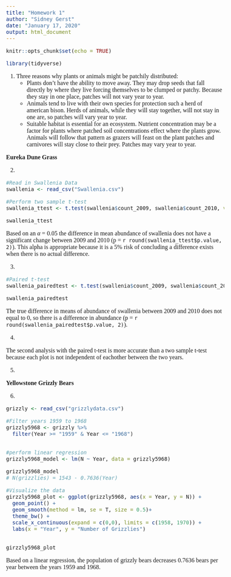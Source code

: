 ```yaml
---
title: "Homework 1"
author: "Sidney Gerst"
date: "January 17, 2020"
output: html_document
---
```

<style type="text/css">

h1.title {
  text-align: center;
  font-family: "Times New Roman", Times, serif;
}
h4.author {
  font-family: "Times New Roman", Times, serif;
  text-align: center;
  font-size: 26px;
}
h4.date {
  font-family: "Times New Roman", Times, serif;
  text-align: center;
}

body {
font-family: "Times New Roman", Times, serif;
font-size: 16px;
}
</style>

```r
knitr::opts_chunk$set(echo = TRUE)

library(tidyverse)

```


  1. Three reasons why plants or animals might be patchily distributed:
       + Plants don't have the ability to move away. They may drop seeds that fall directly by where they live forcing themselves to be clumped or patchy. Because they stay in one place, patches will not vary year to year.   
       + Animals tend to live with their own species for protection such a herd of american bison. Herds of animals, while they will stay together, will not stay in one are, so patches will vary year to year. 
       + Suitable habitat is essential for an ecosystem. Nutrient concentration may be a factor for plants where patched soil concentrations effect where the plants grow. Animals will follow that pattern as grazers will feast on the plant patches and carnivores will stay close to their prey. Patches may vary year to year. 

**Eureka Dune Grass**

  2. 
```r

#Read in Swallenia Data
swallenia <- read_csv("Swallenia.csv")

#Perform two sample t-test
swallenia_ttest <- t.test(swallenia$count_2009, swallenia$count_2010, var.equal = TRUE)

swallenia_ttest


```

Based on an $\alpha$ = 0.05 the difference in mean abundance of swallenia does not have a significant change between 2009 and 2010 (p = `r round(swallenia_ttest$p.value, 2)`). This alpha is appropriate because it is a 5% risk of concluding a difference exists when there is no actual difference. 

  3. 
```r

#Paired t-test
swallenia_pairedtest <- t.test(swallenia$count_2009, swallenia$count_2010, paired = TRUE)

swallenia_pairedtest 

```

The true difference in means of abundance of swallenia between 2009 and 2010 does not equal to 0, so there is a difference in abundance (p = `r round(swallenia_pairedtest$p.value, 2)`). 

  4. 

The second analysis with the paired t-test is more accurate than a two sample t-test because each plot is not independent of eachother between the two years.  

  5. 



**Yellowstone Grizzly Bears**
  
  6. 
```r

grizzly <- read_csv("grizzlydata.csv") 

#Filter years 1959 to 1968
grizzly5968 <- grizzly %>%
  filter(Year >= "1959" & Year <= "1968")


#perform linear regression
grizzly5968_model <- lm(N ~ Year, data = grizzly5968)

grizzly5968_model
# N(grizzlies) = 1543 - 0.7636(Year)

#Visualize the data
girzzly5968_plot <- ggplot(grizzly5968, aes(x = Year, y = N)) +
  geom_point() +
  geom_smooth(method = lm, se = T, size = 0.5)+
  theme_bw() +
  scale_x_continuous(expand = c(0,0), limits = c(1958, 1970)) +
  labs(x = "Year", y = "Number of Grizzlies")


girzzly5968_plot

```

Based on a linear regression, the population of grizzly bears decreases 0.7636 bears per year between the years 1959 and 1968. 